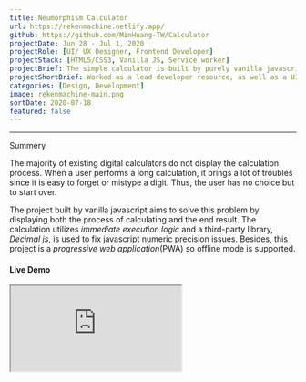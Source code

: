 ```yaml
---
title: Neumorphism Calculator
url: https://rekenmachine.netlify.app/
github: https://github.com/MinHuang-TW/Calculator
projectDate: Jun 28 - Jul 1, 2020
projectRole: [UI/ UX Designer, Frontend Developer]
projectStack: [HTML5/CSS3, Vanilla JS, Service worker]
projectBrief: The simple calculator is built by purely vanilla javascript and it utilizes immediate execution logic. Offline mode is also supported since this project is a progressive web application(PWA).
projectShortBrief: Worked as a lead developer resource, as well as a UI/UX designer, on the new Alienware Command Center.
categories: [Design, Development]
image: rekenmachine-main.png
sortDate: 2020-07-18
featured: false
---
```


---

<div class='iframe-container'>
<div>
<TitleAnchored top={0}>Summery</TitleAnchored>

The majority of existing digital calculators do not display the calculation process. When a user performs a long calculation, it brings a lot of troubles since it is easy to forget or mistype a digit. Thus, the user has no choice but to start over.

The project built by vanilla javascript aims to solve this problem by displaying both the process of calculating and the end result. The calculation utilizes _immediate execution logic_ and a third-party library, _Decimal js_, is used to fix javascript numeric precision issues. Besides, this project is a _progressive web application_(PWA) so offline mode is supported.

<h4>
  Live Demo <BsArrowRight />
</h4>
</div>

<iframe
  class="calculator"
  name="js calculator"
  src="https://rekenmachine.netlify.app/"
/>
</div>

---

<TitleAnchored>Design Goal</TitleAnchored>

- Display each calculation step until the calculation is done
- Clear visual hierarchy between calculating digits and the end result
- Smooth pressing interaction with salient user feedback
- _Responsive web design_(RWD) across mobile devices(e.g. mobile phone, tablet)

<TitleAnchored>User Interface Design</TitleAnchored>

The user interface of the calculator was designed based on the core of _Neumorphism_, which became a popular visual design trend that blends techniques from skeuomorphism, realism, and flat design in late 2019. One of the advantages of neumorphic button is the salient user feedback while the button is active or inactive.

<div class='figure-container'>

![Design system of user interface](./calculator-design-system.png)

</div>
<div class='figure-container'>

![Cross-platform design](./calculator-rwd.png)

</div>
